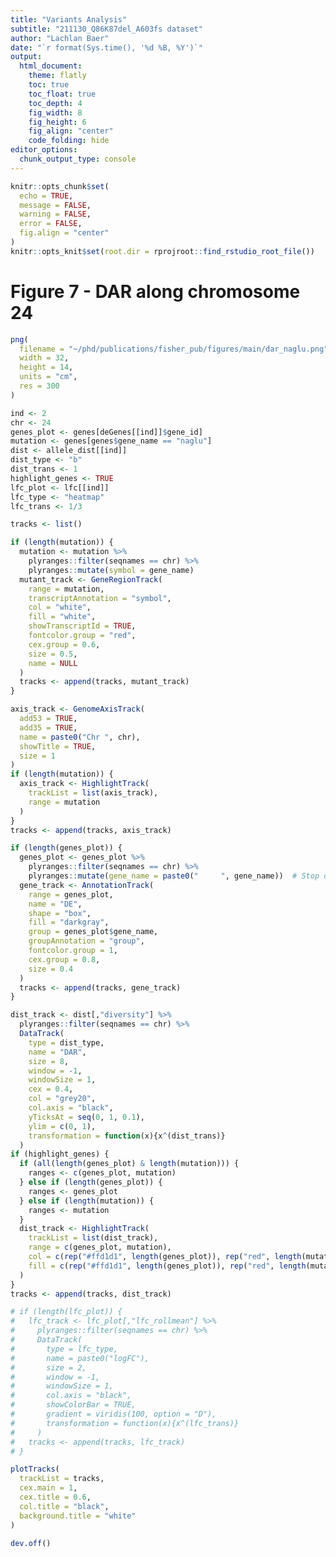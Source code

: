```yaml
---
title: "Variants Analysis"
subtitle: "211130_Q86K87del_A603fs dataset"
author: "Lachlan Baer"
date: "`r format(Sys.time(), '%d %B, %Y')`"
output:
  html_document:
    theme: flatly
    toc: true
    toc_float: true
    toc_depth: 4
    fig_width: 8
    fig_height: 6
    fig_align: "center"
    code_folding: hide
editor_options:
  chunk_output_type: console
---
```


```r
knitr::opts_chunk$set(
  echo = TRUE,
  message = FALSE,
  warning = FALSE,
  error = FALSE,
  fig.align = "center"
)
knitr::opts_knit$set(root.dir = rprojroot::find_rstudio_root_file())
```

# Figure 7 - DAR along chromosome 24

```r
png(
  filename = "~/phd/publications/fisher_pub/figures/main/dar_naglu.png",
  width = 32,
  height = 14,
  units = "cm",
  res = 300
)
```

```r
ind <- 2
chr <- 24
genes_plot <- genes[deGenes[[ind]]$gene_id]
mutation <- genes[genes$gene_name == "naglu"]
dist <- allele_dist[[ind]]
dist_type <- "b"
dist_trans <- 1
highlight_genes <- TRUE
lfc_plot <- lfc[[ind]]
lfc_type <- "heatmap"
lfc_trans <- 1/3

tracks <- list()

if (length(mutation)) {
  mutation <- mutation %>%
    plyranges::filter(seqnames == chr) %>%
    plyranges::mutate(symbol = gene_name)
  mutant_track <- GeneRegionTrack(
    range = mutation,
    transcriptAnnotation = "symbol",
    col = "white",
    fill = "white",
    showTranscriptId = TRUE,
    fontcolor.group = "red",
    cex.group = 0.6,
    size = 0.5,
    name = NULL
  )
  tracks <- append(tracks, mutant_track)
}

axis_track <- GenomeAxisTrack(
  add53 = TRUE,
  add35 = TRUE,
  name = paste0("Chr ", chr),
  showTitle = TRUE,
  size = 1
)
if (length(mutation)) {
  axis_track <- HighlightTrack(
    trackList = list(axis_track),
    range = mutation
  )
}
tracks <- append(tracks, axis_track)

if (length(genes_plot)) {
  genes_plot <- genes_plot %>%
    plyranges::filter(seqnames == chr) %>%
    plyranges::mutate(gene_name = paste0("     ", gene_name))  # Stop overlapping names
  gene_track <- AnnotationTrack(
    range = genes_plot,
    name = "DE",
    shape = "box",
    fill = "darkgray",
    group = genes_plot$gene_name,
    groupAnnotation = "group",
    fontcolor.group = 1,
    cex.group = 0.8,
    size = 0.4
  )
  tracks <- append(tracks, gene_track)
}

dist_track <- dist[,"diversity"] %>%
  plyranges::filter(seqnames == chr) %>%
  DataTrack(
    type = dist_type,
    name = "DAR",
    size = 8,
    window = -1,
    windowSize = 1,
    cex = 0.4,
    col = "grey20",
    col.axis = "black",
    yTicksAt = seq(0, 1, 0.1),
    ylim = c(0, 1),
    transformation = function(x){x^(dist_trans)}
  )
if (highlight_genes) {
  if (all(length(genes_plot) & length(mutation))) {
    ranges <- c(genes_plot, mutation)
  } else if (length(genes_plot)) {
    ranges <- genes_plot
  } else if (length(mutation)) {
    ranges <- mutation
  }
  dist_track <- HighlightTrack(
    trackList = list(dist_track),
    range = c(genes_plot, mutation),
    col = c(rep("#ffd1d1", length(genes_plot)), rep("red", length(mutation))),
    fill = c(rep("#ffd1d1", length(genes_plot)), rep("red", length(mutation)))
  )
}
tracks <- append(tracks, dist_track)

# if (length(lfc_plot)) {
#   lfc_track <- lfc_plot[,"lfc_rollmean"] %>%
#     plyranges::filter(seqnames == chr) %>%
#     DataTrack(
#       type = lfc_type,
#       name = paste0("logFC"),
#       size = 2,
#       window = -1,
#       windowSize = 1,
#       col.axis = "black",
#       showColorBar = TRUE,
#       gradient = viridis(100, option = "D"),
#       transformation = function(x){x^(lfc_trans)}
#     )
#   tracks <- append(tracks, lfc_track)
# }

plotTracks(
  trackList = tracks,
  cex.main = 1,
  cex.title = 0.6,
  col.title = "black",
  background.title = "white"
)
```

```r
dev.off()
```